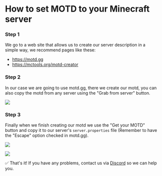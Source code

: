 
# How to set MOTD to your Minecraft server


<Steps>

### Step 1

We go to a web site that allows us to create our server description in a simple way, we recommend pages like these:

- https://motd.gg
- https://mctools.org/motd-creator

### Step 2

In our case we are going to use motd.gg, there we create our motd, you can also copy the motd from any server using the "Grab from server" button.

![](https://i.imgur.com/flVuGfU.png)

### Step 3

Finally when we finish creating our motd we use the "Get your MOTD" button and copy it to our server's <Code>server.properties</Code> file (Remember to have the "Escape" option checked in motd.gg).

![](https://i.imgur.com/5oEvgcI.png)

</Steps>

![](https://i.imgur.com/IQ82gOx.png)

✅ That's it! If you have any problems, contact us via [Discord](https://discord.vexyhost.com/) so we can help you.